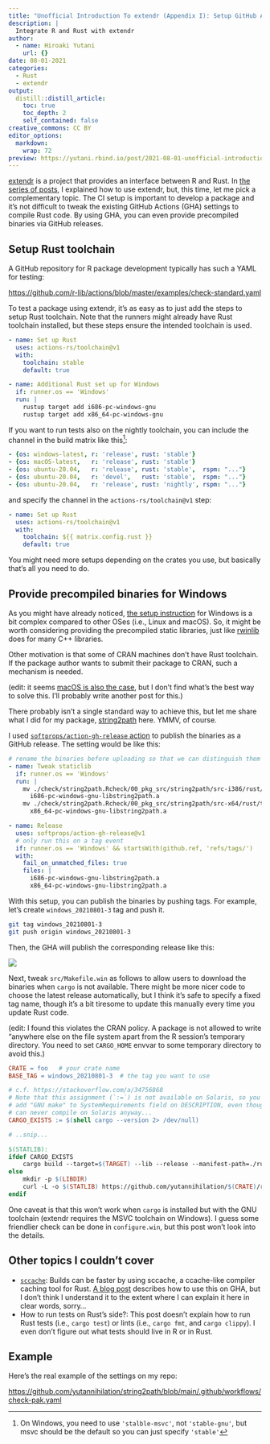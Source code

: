 ```yaml
---
title: "Unofficial Introduction To extendr (Appendix I): Setup GitHub Actions CI"
description: |
  Integrate R and Rust with extendr
author:
  - name: Hiroaki Yutani
    url: {}
date: 08-01-2021
categories:
  - Rust
  - extendr
output:
  distill::distill_article:
    toc: true
    toc_depth: 2
    self_contained: false
creative_commons: CC BY
editor_options: 
  markdown: 
    wrap: 72
preview: https://yutani.rbind.io/post/2021-08-01-unofficial-introduction-to-extendr-appendix-i-setup-github-actions-ci-and-more/images/screenshot_github_release.png
---
```


[extendr](https://github.com/extendr/extendr) is a project that provides
an interface between R and Rust. In [the series of posts](https://yutani.rbind.io/#category:extendr), 
I explained how to use extendr, but, this time, let me pick a complementary topic.
The CI setup is important to develop a package and it's not difficult to tweak
the existing GitHub Actions (GHA) settings to compile Rust code. By using GHA,
you can even provide precompiled binaries via GitHub releases.

## Setup Rust toolchain

A GitHub repository for R package development typically has such a YAML for testing:

<https://github.com/r-lib/actions/blob/master/examples/check-standard.yaml>

To test a package using extendr, it's as easy as to just add the steps to setup
Rust toolchain. Note that the runners might already have Rust toolchain installed,
but these steps ensure the intended toolchain is used.

``` yaml
- name: Set up Rust
  uses: actions-rs/toolchain@v1
  with:
    toolchain: stable
    default: true

- name: Additional Rust set up for Windows
  if: runner.os == 'Windows'
  run: |
    rustup target add i686-pc-windows-gnu
    rustup target add x86_64-pc-windows-gnu
```

If you want to run tests also on the nightly toolchain, you can include the channel
in the build matrix like this[^windows-msvc]:

[^windows-msvc]: On Windows, you need to use `'stalble-msvc'`, not `'stable-gnu'`, 
but msvc should be the default so you can just specify `'stable'`

``` yaml
- {os: windows-latest, r: 'release', rust: 'stable'}
- {os: macOS-latest,   r: 'release', rust: 'stable'}
- {os: ubuntu-20.04,   r: 'release', rust: 'stable',  rspm: "..."}
- {os: ubuntu-20.04,   r: 'devel',   rust: 'stable',  rspm: "..."}
- {os: ubuntu-20.04,   r: 'release', rust: 'nightly', rspm: "..."}
```

and specify the channel in the `actions-rs/toolchain@v1` step:

``` yaml
- name: Set up Rust
  uses: actions-rs/toolchain@v1
  with:
    toolchain: ${{ matrix.config.rust }}
    default: true
```

You might need more setups depending on the crates you use, but basically
that's all you need to do.

## Provide precompiled binaries for Windows

As you might have already noticed, [the setup instruction](https://github.com/extendr/libR-sys/#installation)
for Windows is a bit complex compared to other OSes (i.e., Linux and macOS).
So, it might be worth considering providing the precompiled static libraries,
just like [rwinlib](https://github.com/rwinlib) does for many C++ libraries.

Other motivation is that some of CRAN machines don't have Rust toolchain. If the
package author wants to submit their package to CRAN, such a mechanism is needed.

(edit: it seems [macOS is also the case](https://github.com/yutannihilation/string2path/issues/8),
but I don't find what's the best way to solve this. I'll probably write another post for this.)

There probably isn't a single standard way to achieve this, but let me share what
I did for my package, [string2path](https://github.com/yutannihilation/string2path)
here. YMMV, of course.

I used [`softprops/action-gh-release` action](https://github.com/softprops/action-gh-release)
to publish the binaries as a GitHub release. The setting would be like this:

``` yaml
# rename the binaries before uploading so that we can distinguish them easily.
- name: Tweak staticlib
  if: runner.os == 'Windows'
  run: |
    mv ./check/string2path.Rcheck/00_pkg_src/string2path/src-i386/rust/target/i686-pc-windows-gnu/release/libstring2path.a \
      i686-pc-windows-gnu-libstring2path.a
    mv ./check/string2path.Rcheck/00_pkg_src/string2path/src-x64/rust/target/x86_64-pc-windows-gnu/release/libstring2path.a \
      x86_64-pc-windows-gnu-libstring2path.a

- name: Release
  uses: softprops/action-gh-release@v1
  # only run this on a tag event
  if: runner.os == 'Windows' && startsWith(github.ref, 'refs/tags/')
  with:
    fail_on_unmatched_files: true
    files: |
      i686-pc-windows-gnu-libstring2path.a
      x86_64-pc-windows-gnu-libstring2path.a
```

With this setup, you can publish the binaries by pushing tags. For example,
let's create `windows_20210801-3` tag and push it.

``` sh
git tag windows_20210801-3
git push origin windows_20210801-3
```

Then, the GHA will publish the corresponding release like this:

![](./images/screenshot_github_release.png)

Next, tweak `src/Makefile.win` as follows to allow users to download the binaries
when `cargo` is not available. There might be more nicer code to choose the latest
release automatically, but I think it's safe to specify a fixed tag name, though
it's a bit tiresome to update this manually every time you update Rust code.

(edit: I found this violates the CRAN policy. A package is not allowed to write
"anywhere else on the file system apart from the R session's temporary directory.
You need to set `CARGO_HOME` envvar to some temporary directory to avoid this.)

``` makefile
CRATE = foo   # your crate name
BASE_TAG = windows_20210801-3  # the tag you want to use

# c.f. https://stackoverflow.com/a/34756868
# Note that this assignment (`:=`) is not available on Solaris, so you need to
# add "GNU make" to SystemRequirements field on DESCRIPTION, even though this
# can never compile on Solaris anyway...
CARGO_EXISTS := $(shell cargo --version 2> /dev/null)

# ..snip...

$(STATLIB):
ifdef CARGO_EXISTS
	cargo build --target=$(TARGET) --lib --release --manifest-path=./rust/Cargo.toml
else
	mkdir -p $(LIBDIR)
	curl -L -o $(STATLIB) https://github.com/yutannihilation/$(CRATE)/releases/download/$(BASE_TAG)/$(TARGET)-lib$(CRATE).a
endif
```

One caveat is that this won't work when `cargo` is installed but with the GNU
toolchain (extendr requires the MSVC toolchain on Windows). I guess some
friendlier check can be done in `configure.win`, but this post won't look into
the details.

## Other topics I couldn't cover

* [`sccache`](https://github.com/mozilla/sccache): Builds can be faster by using
  sccache, a ccache-like compiler caching tool for Rust. [A blog post](https://www.infinyon.com/blog/2021/04/github-actions-best-practices/#optimizing-rusts-build-speed-with-sccache)
  describes how to use this on GHA, but I don't think I understand it to the
  extent where I can explain it here in clear words, sorry...
* How to run tests on Rust's side?: This post doesn't explain how to run Rust
  tests (i.e., `cargo test`) or lints (i.e., `cargo fmt`, and `cargo clippy`).
  I even don't figure out what tests should live in R or in Rust.

## Example

Here's the real example of the settings on my repo:

<https://github.com/yutannihilation/string2path/blob/main/.github/workflows/check-pak.yaml>
